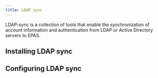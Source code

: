 ```yaml
---
title: LDAP sync
---
```


LDAP-sync is a collection of tools that enable the synchronization of account information and authentication from LDAP or Active Directory servers to EPAS.


## Installing LDAP sync


## Configuring LDAP sync

